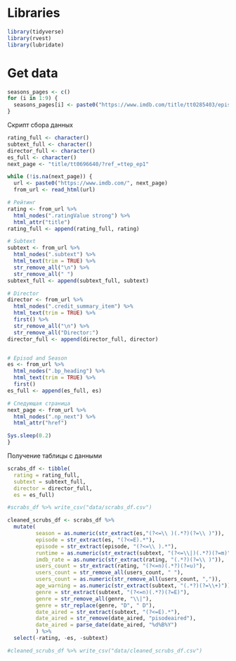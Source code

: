 # Libraries

```r
library(tidyverse)
library(rvest)
library(lubridate)
```

# Get data

```r
seasons_pages <- c()
for (i in 1:9) {
  seasons_pages[i] <- paste0("https://www.imdb.com/title/tt0285403/episodes?season=", i, "&ref_=tt_eps_sn_", i)
}
```

Скрипт сбора данных
```r
rating_full <- character()
subtext_full <- character()
director_full <- character()
es_full <- character()
next_page <- "title/tt0696640/?ref_=ttep_ep1"

while (!is.na(next_page)) {
  url <- paste0("https://www.imdb.com/", next_page)
  from_url <- read_html(url)

# Рейтинг
rating <- from_url %>% 
  html_nodes(".ratingValue strong") %>%
  html_attr("title")
rating_full <- append(rating_full, rating)

# Subtext
subtext <- from_url %>% 
  html_nodes(".subtext") %>% 
  html_text(trim = TRUE) %>% 
  str_remove_all("\n") %>% 
  str_remove_all(" ")
subtext_full <- append(subtext_full, subtext)

# Director
director <- from_url %>% 
  html_nodes(".credit_summary_item") %>%
  html_text(trim = TRUE) %>% 
  first() %>% 
  str_remove_all("\n") %>% 
  str_remove_all("Director:")
director_full <- append(director_full, director)


# Episod and Season
es <- from_url %>% 
  html_nodes(".bp_heading") %>% 
  html_text(trim = TRUE) %>% 
  first()
es_full <- append(es_full, es)

# Следующая страница
next_page <- from_url %>% 
  html_nodes(".np_next") %>% 
  html_attr("href")

Sys.sleep(0.2)
}

```

Получение таблицы с данными
```r
scrabs_df <- tibble(
  rating = rating_full,
  subtext = subtext_full,
  director = director_full,
  es = es_full)

#scrabs_df %>% write_csv("data/scrabs_df.csv")
```

```r
cleaned_scrubs_df <- scrabs_df %>% 
  mutate(
         season = as.numeric(str_extract(es,"(?<=\\ )(.*?)(?=\\ )")),
         episode = str_extract(es, "(?<=E).*"),
         episode = str_extract(episode, "(?<=\\ ).*"),
         runtime = as.numeric(str_extract(subtext, "(?<=\\|)(.*?)(?=m)")),
         imdb_rate = as.numeric(str_extract(rating, "(.*?)(?=\\ )")),
         users_count = str_extract(rating, "(?<=n)(.*?)(?=u)"),
         users_count = str_remove_all(users_count, " "),
         users_count = as.numeric(str_remove_all(users_count, ",")),
         age_warning = as.numeric(str_extract(subtext, "(.*?)(?=\\+)")),
         genre = str_extract(subtext, "(?<=n)(.*?)(?=E)"),
         genre = str_remove_all(genre, "\\|"),
         genre = str_replace(genre, "D", " D"),
         date_aired = str_extract(subtext, "(?<=E).*"),
         date_aired = str_remove(date_aired, "pisodeaired"),
         date_aired = parse_date(date_aired, "%d%B%Y")
         ) %>%
  select(-rating, -es, -subtext)

#cleaned_scrubs_df %>% write_csv("data/cleaned_scrubs_df.csv")

```


